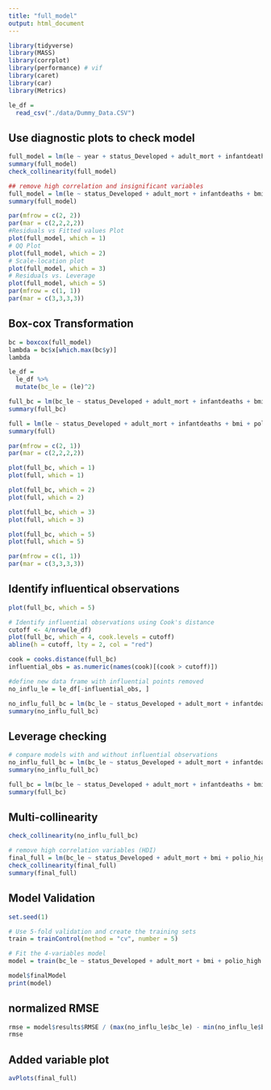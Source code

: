 ```yaml
---
title: "full_model"
output: html_document
---
```


```r
library(tidyverse)
library(MASS)
library(corrplot)
library(performance) # vif
library(caret)
library(car)
library(Metrics)

```


```r
le_df = 
  read_csv("./data/Dummy_Data.CSV")
```


## Use diagnostic plots to check model

```r
full_model = lm(le ~ year + status_Developed + adult_mort + infantdeaths + alcohol + percent_exp + hepatitis_b_high + hepatitis_b_low + measles + bmi + under_five + polio_high + polio_low + total_exp + diphtheria_high + diphtheria_low + hiv_aids + gdp + population + thin_1_19 + thin_5_9 + HDI + schooling, data = le_df)
summary(full_model)
check_collinearity(full_model)

## remove high correlation and insignificant variables
full_model = lm(le ~ status_Developed + adult_mort + infantdeaths + bmi + polio_high + diphtheria_low + hiv_aids + gdp + HDI + schooling, data = le_df)
summary(full_model)

par(mfrow = c(2, 2))
par(mar = c(2,2,2,2))
#Residuals vs Fitted values Plot
plot(full_model, which = 1)
# QQ Plot
plot(full_model, which = 2)
# Scale-location plot
plot(full_model, which = 3)
# Residuals vs. Leverage
plot(full_model, which = 5)
par(mfrow = c(1, 1)) 
par(mar = c(3,3,3,3))

```

## Box-cox Transformation
```r
bc = boxcox(full_model)
lambda = bc$x[which.max(bc$y)]
lambda

le_df =
  le_df %>% 
  mutate(bc_le = (le)^2)

full_bc = lm(bc_le ~ status_Developed + adult_mort + infantdeaths + bmi + polio_high + diphtheria_low + hiv_aids + gdp + HDI + schooling, data = le_df)
summary(full_bc)

full = lm(le ~ status_Developed + adult_mort + infantdeaths + bmi + polio_high + diphtheria_low + hiv_aids + gdp + HDI + schooling, data = le_df)
summary(full)

par(mfrow = c(2, 1))
par(mar = c(2,2,2,2))

plot(full_bc, which = 1)  
plot(full, which = 1)

plot(full_bc, which = 2)  
plot(full, which = 2)

plot(full_bc, which = 3)  
plot(full, which = 3)

plot(full_bc, which = 5)  
plot(full, which = 5)

par(mfrow = c(1, 1)) 
par(mar = c(3,3,3,3))
```

## Identify influentical observations

```r
plot(full_bc, which = 5)

# Identify influential observations using Cook's distance
cutoff <- 4/nrow(le_df)
plot(full_bc, which = 4, cook.levels = cutoff)
abline(h = cutoff, lty = 2, col = "red")

cook = cooks.distance(full_bc)
influential_obs = as.numeric(names(cook)[(cook > cutoff)])

#define new data frame with influential points removed
no_influ_le = le_df[-influential_obs, ]

no_influ_full_bc = lm(bc_le ~ status_Developed + adult_mort + infantdeaths + bmi + polio_high + diphtheria_low + hiv_aids + gdp + HDI + schooling, data = no_influ_le)
summary(no_influ_full_bc)
```

## Leverage checking 

```r
# compare models with and without influential observations
no_influ_full_bc = lm(bc_le ~ status_Developed + adult_mort + infantdeaths + bmi + polio_high + diphtheria_low + hiv_aids + gdp + HDI + schooling, data = no_influ_le)
summary(no_influ_full_bc)

full_bc = lm(bc_le ~ status_Developed + adult_mort + infantdeaths + bmi + polio_high + diphtheria_low + hiv_aids + gdp + HDI + schooling, data = le_df)
summary(full_bc)
```

## Multi-collinearity

```r
check_collinearity(no_influ_full_bc)

# remove high correlation variables (HDI)
final_full = lm(bc_le ~ status_Developed + adult_mort + bmi + polio_high + diphtheria_low + hiv_aids + gdp + HDI + schooling, data = no_influ_le)
check_collinearity(final_full)
summary(final_full)
```

## Model Validation

```r
set.seed(1)

# Use 5-fold validation and create the training sets
train = trainControl(method = "cv", number = 5)

# Fit the 4-variables model
model = train(bc_le ~ status_Developed + adult_mort + bmi + polio_high + diphtheria_low + hiv_aids + gdp + HDI + schooling, data = no_influ_le, trControl = train, method = 'lm', na.action = na.pass)

model$finalModel
print(model)
```

## normalized RMSE

```r
rmse = model$results$RMSE / (max(no_influ_le$bc_le) - min(no_influ_le$bc_le))
rmse
```


## Added variable plot

```r
avPlots(final_full)
```


